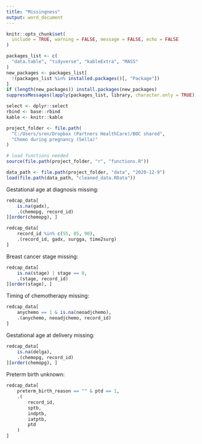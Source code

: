 ```yaml
---
title: "Missingness"
output: word_document
---
```


```r
knitr::opts_chunk$set(
  include = TRUE, warning = FALSE, message = FALSE, echo = FALSE
)
```

```r
packages_list <- c(
  "data.table", "tidyverse", "kableExtra", "MASS"
)
new_packages <- packages_list[
  !(packages_list %in% installed.packages()[, "Package"])
]
if (length(new_packages)) install.packages(new_packages)
suppressMessages(lapply(packages_list, library, character.only = TRUE))

select <- dplyr::select
rbind <- base::rbind
kable <- knitr::kable

project_folder <- file.path(
  "C:/Users/sren/Dropbox (Partners HealthCare)/BOC shared",
  "Chemo during pregnancy (Sella)"
)

# load functions needed
source(file.path(project_folder, "r", "functions.R"))

data_path <- file.path(project_folder, "data", "2020-12-9")
load(file.path(data_path, "cleaned_data.RData"))
```

Gestational age at diagnosis missing:
```r
redcap_data[
    is.na(gadx),
    .(chemopg, record_id)
][order(chemopg), ]

redcap_data[
    record_id %in% c(55, 85, 90),
    .(record_id, gadx, surgga, time2surg)
]

```

Breast cancer stage missing:
```r
redcap_data[
    is.na(stage) | stage == 0,
    .(stage, record_id)
][order(stage), ]
```

Timing of chemotherapy missing:
```r
redcap_data[
    anychemo == 1 & is.na(neoadjchemo),
    .(anychemo, neoadjchemo, record_id)
]
```

Gestational age at delivery missing:
```r
redcap_data[
    is.na(delga),
    .(chemopg, record_id)
][order(chemopg), ]
```

Preterm birth unknown:
```r
redcap_data[
    preterm_birth_reason == "" & ptd == 1,
    .(
        record_id,
        sptb,
        indptb,
        iatptb,
        ptd
    )
]
```